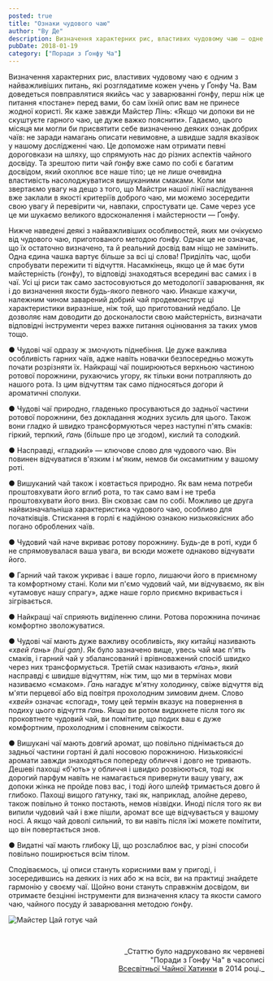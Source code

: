 ```yaml
---
posted: true
title: "Ознаки чудового чаю"
author: "Ву Де"
description: Визначення характерних рис, властивих чудовому чаю – одне з найважливіших питань, які розглядатиме кожен учень у Ґонфу Ча.
pubDate: 2018-01-19
category: ["Поради з Ґонфу Ча"]
---
```


Визначення характерних рис, властивих чудовому чаю є одним з найважливіших питань, які розглядатиме кожен учень у Ґонфу Ча. Вам доведеться повправлятися якийсь час у заварюванні ґонфу, перш ніж це питання «постане» перед вами, бо сам їхній опис вам не принесе жодної користі. Як каже завжди Майстер Лінь: «Якщо чи допоки ви не скуштуєте гарного чаю, це дуже важко пояснити». Гадаємо, цього місяця ми могли би присвятити себе визначенню деяких ознак добрих чаїв: не заради намагань описати невимовне, а швидше задля вказівок у нашому дослідженні чаю. Це допоможе нам отримати певні дороговкази на шляху, що спрямують нас до різних аспектів чайного досвіду. Та зрештою пити чай ґонфу вже само по собі є багатим досвідом, який охоплює все наше тіло; це не лише очевидна властивість насолоджуватися вишуканими смаками. Коли ми звертаємо увагу на дещо з того, що Майстри нашої лінії наслідування вже заклали в якості критеріїв доброго чаю, ми можемо зосередити свою увагу й перевірити чи, навпаки, спростувати це. Саме через усе це ми шукаємо великого вдосконалення і майстерности — Ґонфу.

Нижче наведені деякі з найважливіших особливостей, яких ми очікуємо від чудового чаю, приготованого методою ґонфу. Однак це не означає, що їх остаточно визначено, та й реальний досвід вам ніщо не замінить. Одна єдина чашка вартує більше за всі ці слова! Приділіть час, щоби спробувати пережити ті відчуття. Насамкінець, якщо це й має бути майстерність (ґонфу), то відповіді знаходяться всередині вас самих і в чаї. Усі ці риси так само застосовуються до методології заварювання, як і до визначення якости будь-якого певного чаю. Инакше кажучи, належним чином заварений добрий чай продемонструє ці характеристики виразніше, ніж той, що приготований недбало. Це дозволяє нам доводити до досконалости свою майстерність, визначати відповідні інструменти через важке питання оцінювання за таких умов тощо.

&#x25cf; Чудові чаї одразу ж змочують піднебіння. Це дуже важлива особливість гарних чаїв, адже навіть новачки безпосередньо можуть почати розрізняти їх. Найкращі чаї поширюються верхньою частиною ротової порожнини, рухаючись угору, як тільки вони потрапляють до нашого рота. Із цим відчуттям так само підносяться догори й ароматичні сполуки.

&#x25cf; Чудові чаї природно, гладенько просуваються до задньої частини ротової порожнини, без докладання жодних зусиль для цього. Також вони гладко й швидко трансформуються через наступні п'ять смаків: гіркий, терпкий, _ґань_ (більше про це згодом), кислий та солодкий.

&#x25cf; Насправді, «гладкий» — ключове слово для чудового чаю. Він повинен відчуватися в'язким і м'яким, немов би оксамитним у вашому роті.

&#x25cf; Вишуканий чай також і ковтається природно. Як вам нема потреби проштовхувати його вглиб рота, то так само вам і не треба проштовхувати його вниз. Він сковзає сам по собі. Можливо це друга найвизначальніша характеристика чудового чаю, особливо для початківців. Стискання в горлі є надійною ознакою низькоякісних або погано оброблених чаїв.

&#x25cf; Чудовий чай наче вкриває ротову порожнину. Будь-де в роті, куди б не спрямовувалася ваша увага, ви всюди можете однаково відчувати його.

&#x25cf; Гарний чай також укриває і ваше горло, лишаючи його в приємному та комфортному стані. Коли ми п'ємо чудовий чай, ми відчуваємо, як він «утамовує нашу спрагу», адже наше горло приємно вкривається і зігрівається.

&#x25cf; Найкращі чаї сприяють виділенню слини. Ротова порожнина починає комфортно зволожуватися.

&#x25cf; Чудові чаї мають дуже важливу особливість, яку китайці називають _«хвей ґань» (hui gan)_. Як було зазначено вище, увесь чай має п'ять смаків, і гарний чай у збалансований і врівноважений спосіб швидко через них трансформується. Третій смак називають _«ґань»_, який насправді є швидше відчуттям, ніж тим, що ми в термінах мови називаємо «смаком». _Ґань_ нагадує м'ятну холодинку, свіже відчуття від м'яти перцевої або від повітря прохолодним зимовим днем. Слово _«хвей»_ означає «спогад», тому цей термін вказує на повернення в подиху цього відчуття _ґань_. Якщо ви ротом видихнете після того як проковтнете чудовий чай, ви помітите, що подих ваш є дуже комфортним, прохолодним і сповненим свіжости.

&#x25cf; Вишукані чаї мають довгий аромат, що повільно піднімається до задньої частини гортані й далі носовою порожниною. Низькоякісні аромати завжди знаходяться попереду обличчя і довго не тривають. Дешеві пахощі «б'ють» у обличчя і швидко розвіюються, тоді як дорогий парфум навіть не намагається привернути вашу увагу, аж допоки жінка не пройде повз вас, і тоді його шлейф тримається довго й глибоко. Пахощі вищого ґатунку, такі як, наприклад, алойне дерево, також повільно й тонко постають, немов нізвідки. Иноді після того як ви випили чудовий чай і вже пішли, аромат все ще відчувається у вашому носі. А якщо чай доволі сильний, то ви навіть після їжі можете помітити, що він повертається знов.

&#x25cf; Видатні чаї мають глибоку Ці, що розслаблює вас, у різні способи повільно поширюється всім тілом.

Сподіваємось, ці описи стануть корисними вам у пригоді, і зосередившись на деяких із них або ж на всіх, ви на практиці знайдете гармонію у своєму чаї. Щойно вони стануть справжнім досвідом, ви отримаєте безцінні інструменти для визначення класу та якости самого чаю, чайного посуду й заварювання методою ґонфу.

<Image src={MasterTsai} class="align-center" alt="Майстер Цай готує чай" />

<p>&nbsp;</p>
<p align="right" style="font-size: 0.9rem;">_Статтю було надруковано як червневі<br />
"Поради з Ґонфу Ча" в часописі<br />
<a title="globalteahut.org" href="http://www.globalteahut.org/" target="_blank" rel="noopener">Всесвітньої Чайної Хатинки</a>&nbsp;в 2014 році._</p>